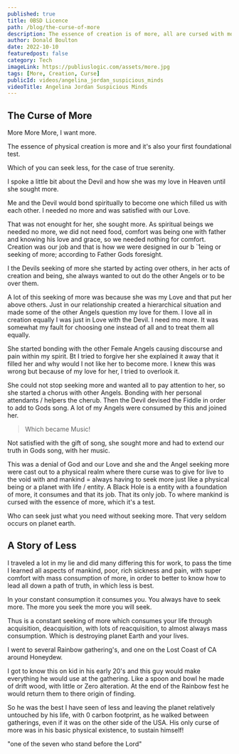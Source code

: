 ```yaml
---
published: true
title: 0BSD Licence
path: /blog/the-curse-of-more
description: The essence of creation is of more, all are cursed with more!
author: Donald Boulton
date: 2022-10-10
featuredpost: false
category: Tech
imageLink: https://publiuslogic.com/assets/more.jpg
tags: [More, Creation, Curse]
publicId: videos/angelina_jordan_suspicious_minds
videoTitle: Angelina Jordan Suspicious Minds
---
```


## The Curse of More

More More More, I want more.

The essence of physical creation is more and it's also your first foundational test. 

Which of you can seek less, for the case of true serenity.

I spoke a little bit about the Devil and how she was my love in Heaven until she sought more. 

Me and the Devil would bond spiritually to become one which filled us with each other. I needed no more and was satisfied with our Love.

That was not enought for her, she sought more. As spiritual beings we needed no more, we did not need food, comfort was being one with father and knowing his love and grace, so we needed nothing for comfort. Creation was our job and that is how we were designed in our b  `1eing or seeking of more; according to Father Gods foresight.

I the Devils seeking of more she started by acting over others, in her acts of creation and being, she always wanted to out do the other Angels or to be over them.

A lot of this seeking of more was because she was my Love and that put her above others. Just in our relationship created a hierarchical situation and made some of the other Angels question my love for them. I love all in creation equally I was just in Love with the Devil. I need mo more. It was somewhat my fault for choosing one instead of all and to treat them all equally.

She started bonding with the other Female Angels causing discourse and pain within my spirit. Bt I tried to forgive her she explained it away that it filled her and why would I not like her to become more. I knew this was wrong but because of my love for her, I tried to overlook it.

She could not stop seeking more and wanted all to pay attention to her, so she started a chorus with other Angels. Bonding with her personal attendants / helpers the cherub. Then the Devil devised the Fiddle in order to add to Gods song. A lot of my Angels were consumed by this and joined her. 

> Which became Music! 

Not satisfied with the gift of song, she sought more and had to extend our truth in Gods song, with her music.

This was a denial of God and our Love and she and the Angel seeking more were cast out to a physical realm where there curse was to give for live to the void with and mankind = always having to seek more just like a physical being or a planet with life / entity. A Black Hole is a entity with a foundation of more, it consumes and that its job. That its only job. To where mankind is cursed with the essence of more, which it's a test.

Who can seek just what you need without seeking more. That very seldom occurs on planet earth.

## A Story of Less

I traveled a lot in my lie and did many differing this for work, to pass the time I learned all aspects of mankind, poor, rich sickness and pain, with super comfort with mass consumption of more, in order to better to know how to lead all down a path of truth, in which less is best. 

In your constant consumption it consumes you. You always have to seek more. The more you seek the more you will seek.

Thus is a constant seeking of more which consumes your life through acquisition, deacquisition, with lots of reacquisition, to almost always mass consumption. Which is destroying planet Earth and your lives.

I went to several Rainbow gathering's, and one on the Lost Coast of CA around Honeydew.

I got to know this on kid in his early 20's and this guy would make everything he would use at the gathering. Like a spoon and bowl he made of drift wood, with little or Zero alteration. At the end of the Rainbow fest he would return them to there origin of finding. 

So he was the best I have seen of less and leaving the planet relatively untouched by his life, with 0 carbon footprint, as he walked between gatherings, even if it was on the other side of the USA. His only curse of more was in his basic physical existence, to sustain himself!



"one of the seven who stand before the Lord"

<WavyHr className="mt-1 mb-1 text-fuchsia-600" />
